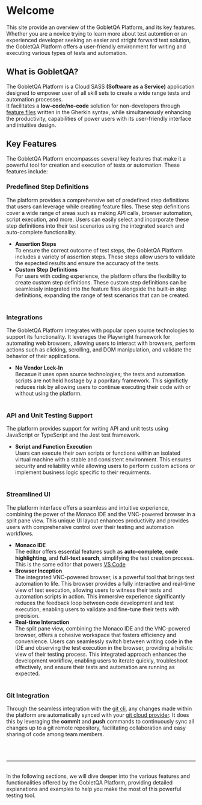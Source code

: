 
# <PurpleText>Welcome</PurpleText>

This site provide an overview of the GobletQA Platform, and its key features. Whether you are a novice trying to learn more about test automtion or an experienced developer seeking an easier and stright forward test solution, the GobletQA Platform offers a user-friendly environment for writing and executing various types of tests and automation.<br/>

## <PurpleText>What is GobletQA?</PurpleText>

The GobletQA Platform is a Cloud SASS __(Software as a Service)__ application designed to empower user of all skill sets to create a wide range tests and automation processes.<br/>
It facilitates a __low-code/no-code__ solution for non-developers through [feature files](/guides/feature-file) written in the Gherkin syntax, while simultaneously enhancing the productivity, capabilities of power users with its user-friendly interface and intuitive design.<br/>

## <PurpleText>Key Features</PurpleText>

The GobletQA Platform encompasses several key features that make it a powerful tool for creation and execution of tests or automation. These features include:

### <GreenText>Predefined Step Definitions</GreenText>

  The platform provides a comprehensive set of predefined step definitions that users can leverage while creating feature files. These step definitions cover a wide range of areas such as making API calls, browser automation, script execution, and more. Users can easily select and incorporate these step definitions into their test scenarios using the integrated search and auto-complete functionality.

  * <GrayText>**Assertion Steps**</GrayText><br/>
    To ensure the correct outcome of test steps, the GobletQA Platform includes a variety of assertion steps. These steps allow users to validate the expected results and ensure the accuracy of the tests.
    <br/>
  * <GrayText>**Custom Step Definitions**</GrayText><br/>
    For users with coding experience, the platform offers the flexibility to create custom step definitions. These custom step definitions can be seamlessly integrated into the feature files alongside the built-in step definitions, expanding the range of test scenarios that can be created.
    <br/>
    <br/>

### <GreenText>Integrations</GreenText>

  The GobletQA Platform integrates with popular open source technologies to support its functionality. It leverages the Playwright framework for automating web browsers, allowing users to interact with browsers, perform actions such as clicking, scrolling, and DOM manipulation, and validate the behavior of their applications.

  * <GrayText>**No Vendor Lock-In**</GrayText><br/>
    Becasue it uses open source technologies; the tests and automation scripts are not held hostage by a popritary framework. This significtly reduces risk by allowing users to continue executing their code with or without using the platform.
    <br/>
    <br/>

### <GreenText>API and Unit Testing Support</GreenText>

  The platform provides support for writing API and unit tests using JavaScript or TypeScript and the Jest test framework.

  * <GrayText>**Script and Function Execution**</GrayText><br/>
    Users can execute their own scripts or functions within an isolated virtual machine with a stable and consistent environment. This ensures security and reliability while allowing users to perform custom actions or implement business logic specific to their requirments.
    <br/>
    <br/>

### <GreenText>Streamlined UI</GreenText>

  The platform interface offers a seamless and intuitive experience, combining the power of the Monaco IDE and the VNC-powered browser in a split pane view. This unique UI layout enhances productivity and provides users with comprehensive control over their testing and automation workflows.

  * <GrayText>**Monaco IDE**</GrayText><br/>
    The editor offers essential features such as **auto-complete**, **code highlighting**, and **full-text search**, simplifying the test creation process. This is the same editor that powers [VS Code](https://code.visualstudio.com/)
    <br/>
  * <GrayText>**Browser Inception**</GrayText><br/>
    The integrated VNC-powered browser, is a powerful tool that brings test automation to life. This browser provides a fully interactive and real-time view of test execution, allowing users to witness their tests and automation scripts in action. This immersive experience significantly reduces the feedback loop between code development and test execution, enabling users to validate and fine-tune their tests with precision.
    <br/>
  * <GrayText>**Real-time Interaction**</GrayText><br/>
    The split pane view, combining the Monaco IDE and the VNC-powered browser, offers a cohesive workspace that fosters efficiency and convenience. Users can seamlessly switch between writing code in the IDE and observing the test execution in the browser, providing a holistic view of their testing process. This integrated approach enhances the development workflow, enabling users to iterate quickly, troubleshoot effectively, and ensure their tests and automation are running as expected.
    <br/>
    <br/>

### <GreenText>Git Integration</GreenText>

  Through the seamless integration with the [git cli](https://git-scm.com), any changes made within the platform are automatically synced with your [git cloud provider](/overview/git-providers). It does this by leveraging the __commit__ and __push__ commands to continuously sync all changes up to a git remote repository, facilitating collaboration and easy sharing of code among team members.

<br/>
<br/>
<hr/>
<br/>
In the following sections, we will dive deeper into the various features and functionalities offered by the GobletQA Platform, providing detailed explanations and examples to help you make the most of this powerful testing tool.